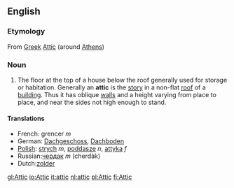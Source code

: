 ==English==
===Etymology===
From [[Greek]] [[Attic]] (around [[Athens]])
===Noun===
#The floor at the top of a house below the roof generally used for storage or habitation. Generally an '''attic''' is the [[floor|story]] in a non-flat [[roof]] of a [[building]]. Thus it has oblique [[wall]]s and a height varying from place to place, and near the sides not high enough to stand.
====Translations====
*French: grencer ''m''
*German: [[Dachgeschoss]], [[Dachboden]]
*[[Polish]]: [[strych]] ''m'', [[poddasze]] ''n'', [[attyka]] ''f''
*Russian:[[чердак]] ''m'' (cherdàk)
*Dutch:[[zolder]]

[[gl:Attic]]
[[io:Attic]]
[[it:attic]]
[[nl:attic]]
[[pl:Attic]]
[[fi:Attic]]